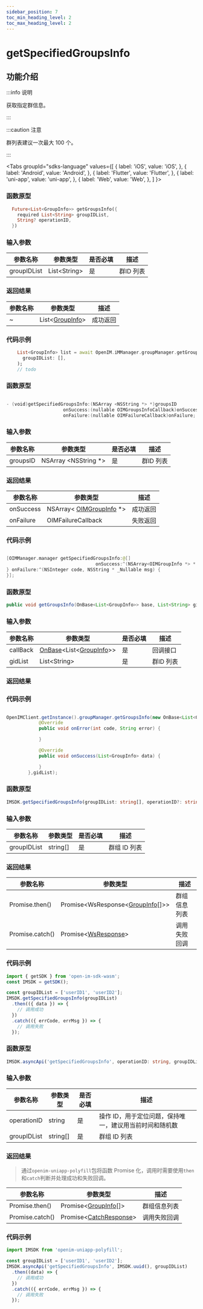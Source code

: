 ```yaml
---
sidebar_position: 7
toc_min_heading_level: 2
toc_max_heading_level: 2
---
```


# getSpecifiedGroupsInfo

## 功能介绍

:::info 说明

获取指定群信息。

:::

:::caution 注意

群列表建议一次最大 100 个。 

:::

<Tabs
groupId="sdks-language"
values={[
{ label: 'iOS', value: 'iOS', },
{ label: 'Android', value: 'Android', },
{ label: 'Flutter', value: 'Flutter', },
{ label: 'uni-app', value: 'uni-app', },
{ label: 'Web', value: 'Web', },
]
}>

<TabItem value="Flutter">

### 函数原型

```dart showLineNumbers
  Future<List<GroupInfo>> getGroupsInfo({
    required List<String> groupIDList,
    String? operationID,
  })
```

### 输入参数

| 参数名称    | 参数类型      | 是否必填 | 描述       |
| ----------- | ------------- | -------- | ---------- |
| groupIDList | List<String\> | 是       | 群ID 列表 |

### 返回结果

| 参数名称 | 参数类型                                                | 描述     |
| -------- | ------------------------------------------------------- | -------- |
| ~        | List<[GroupInfo](docs/sdks/class/group/groupInfo.mdx)\> | 成功返回 |

### 代码示例

```dart showLineNumbers
    List<GroupInfo> list = await OpenIM.iMManager.groupManager.getGroupsInfo(
      groupIDList: [],
    );
    // todo
```

</TabItem>

<TabItem value="iOS">

### 函数原型

```swift showLineNumbers

- (void)getSpecifiedGroupsInfo:(NSArray <NSString *> *)groupsID
                     onSuccess:(nullable OIMGroupsInfoCallback)onSuccess
                     onFailure:(nullable OIMFailureCallback)onFailure;

```

### 输入参数

| 参数名称 | 参数类型              | 是否必填 | 描述       |
| -------- | --------------------- | -------- | ---------- |
| groupsID | NSArray <NSString \*> | 是       | 群ID 列表 |

### 返回结果

| 参数名称  | 参数类型                                                         | 描述     |
| --------- | ---------------------------------------------------------------- | -------- |
| onSuccess | NSArray< [OIMGroupInfo](docs/sdks/class/group/groupInfo.mdx) \*> | 成功返回 |
| onFailure | OIMFailureCallback             | 失败返回 |

### 代码示例

```swift showLineNumbers

[OIMManager.manager getSpecifiedGroupsInfo:@[]
                                 onSuccess:^(NSArray<OIMGroupInfo *> * _Nullable groupsInfo) {
} onFailure:^(NSInteger code, NSString * _Nullable msg) {
}];

```

</TabItem>

<TabItem value="Android">

### 函数原型

```java showLineNumbers
public void getGroupsInfo(OnBase<List<GroupInfo>> base, List<String> gidList)
```

### 输入参数

| 参数名称 | 参数类型                                                                                        | 是否必填 | 描述       |
| -------- | ----------------------------------------------------------------------------------------------- | -------- | ---------- |
| callBack | [OnBase](docs/sdks/callback/onBase.mdx)<List<[GroupInfo](docs/sdks/class/group/groupInfo.mdx)>> | 是       | 回调接口   |
| gidList  | List<String\>                                                                                   | 是       | 群ID 列表 |

### 返回结果

### 代码示例

```java showLineNumbers

OpenIMClient.getInstance().groupManager.getGroupsInfo(new OnBase<List<GroupInfo>>() {
            @Override
            public void onError(int code, String error) {

            }

            @Override
            public void onSuccess(List<GroupInfo> data) {

            }
        },gidList);
```

</TabItem>

<TabItem value="Web">

### 函数原型

```ts showLineNumbers
IMSDK.getSpecifiedGroupsInfo(groupIDList: string[], operationID?: string): Promise<WsResponse<GroupInfo[]>>
```

### 输入参数

| 参数名称    | 参数类型 | 是否必填 | 描述         |
| ----------- | -------- | -------- | ------------ |
| groupIDList | string[] | 是       | 群组 ID 列表 |

### 返回结果

| 参数名称        | 参数类型                                                                 | 描述         |
| --------------- | ------------------------------------------------------------------------ | ------------ |
| Promise.then()  | Promise<WsResponse<[GroupInfo](docs/sdks/class/group/groupInfo.mdx)[]>\> | 群组信息列表 |
| Promise.catch() | Promise<[WsResponse](docs/sdks/class/response.mdx)\>                     | 调用失败回调 |

### 代码示例

```js showLineNumbers
import { getSDK } from 'open-im-sdk-wasm';
const IMSDK = getSDK();

const groupIDList = ['userID1', 'userID2'];
IMSDK.getSpecifiedGroupsInfo(groupIDList)
  .then(({ data }) => {
    // 调用成功
  })
  .catch(({ errCode, errMsg }) => {
    // 调用失败
  });
```

</TabItem>

<TabItem value="uni-app">

### 函数原型

```ts showLineNumbers
IMSDK.asyncApi('getSpecifiedGroupsInfo', operationID: string, groupIDList: string[]): Promise<GroupInfo[]>
```

### 输入参数

| 参数名称    | 参数类型 | 是否必填 | 描述                                                    |
| ----------- | -------- | -------- | ------------------------------------------------------- |
| operationID | string   | 是       | 操作 ID，用于定位问题，保持唯一，建议用当前时间和随机数 |
| groupIDList | string[] | 是       | 群组 ID 列表                                            |

### 返回结果

> 通过`openim-uniapp-polyfill`包将函数 Promise 化，调用时需要使用`then`和`catch`判断并处理成功和失败回调。

| 参数名称        | 参数类型                                                     | 描述         |
| --------------- | ------------------------------------------------------------ | ------------ |
| Promise.then()  | Promise<[GroupInfo](docs/sdks/class/group/groupInfo.mdx)[]\> | 群组信息列表 |
| Promise.catch() | Promise<[CatchResponse](docs/sdks/class/response.mdx)\>      | 调用失败回调 |

### 代码示例

```js showLineNumbers
import IMSDK from 'openim-uniapp-polyfill';

const groupIDList = ['userID1', 'userID2'];
IMSDK.asyncApi('getSpecifiedGroupsInfo', IMSDK.uuid(), groupIDList)
  .then((data) => {
    // 调用成功
  })
  .catch(({ errCode, errMsg }) => {
    // 调用失败
  });
```

</TabItem>

</Tabs>
